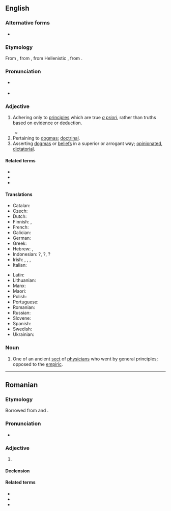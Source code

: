 ==English==

===Alternative forms===
* {{l|en|dogmatical}}

===Etymology===
From {{bor|en|fr|dogmatique}}, from {{der|en|LL.|dogmaticus}}, from Hellenistic {{der|en|grc|δογματικός||didactic}}, from {{m|grc|δόγμα||dogma}}.

===Pronunciation===
* {{a|UK}} {{IPA|en|/dɒɡˈmatɪk/}}
* {{audio|en|LL-Q1860 (eng)-Vininn126-dogmatic.wav|Audio (US)}}

===Adjective===
{{en-adj}}

# {{lb|en|philosophy|medicine}} Adhering only to [[principle]]s which are true ''[[a priori]]'', rather than truths based on evidence or deduction.
#* {{quote-book|en|1902|{{w|William James}}|The Varieties of Religious Experience|section=Lecture I|text='''Dogmatic''' philosophies have sought for tests for truth which might dispense us from appealing to the future. Some direct mark, by noting which we can be protected immediately and absolutely, now and forever, against all mistake—such has been the darling dream of philosophic dogmatists.}}
# Pertaining to [[dogma]]s; [[doctrinal]].
# Asserting [[dogma]]s or [[belief]]s in a superior or arrogant way; [[opinionated]], [[dictatorial]].

====Related terms====
* {{l|en|dogmatize}}
* {{l|en|dogmatism}}
* {{l|en|dogmatist}}

====Translations====
{{trans-top|asserting beliefs in an arrogant way}}
* Catalan: {{t+|ca|dogmàtic}}
* Czech: {{t+|cs|dogmatický|m}}
* Dutch: {{t+|nl|dogmatisch}}
* Finnish: {{t+|fi|dogmaattinen}}, {{t+|fi|joustamaton}}
* French: {{t+|fr|dogmatique}}
* Galician: {{t+|gl|dogmático|m}}
* German: {{t+|de|dogmatisch}}
* Greek: {{t+|el|δογματικός}}
* Hebrew: {{t|he|דוגמטי|sc=Hebr}}, {{t|he|פסקני|sc=Hebr}}
* Indonesian: {{t+check|id|dogmatis}}?, {{t+check|id|dogmatik}}?, {{t+check|id|kolot}}?
* Irish: {{t|ga|dogmach}}, {{t|ga|dogmatach}}, {{t|ga|diongbháilte}}, {{t|ga|ceanndána}}
* Italian: {{t+|it|dogmatico|m}}
{{trans-mid}}
* Latin: {{t|la|dogmaticus|m}}
* Lithuanian: {{t|lt|dogmatiškas|m}}
* Manx: {{t|gv|bun-chredjuagh}}
* Maori: {{t|mi|kakī mārō}}
* Polish: {{t+|pl|dogmatyczny}}
* Portuguese: {{t+|pt|dogmático}}
* Romanian: {{t+|ro|dogmatic}}
* Russian: {{t+|ru|догмати́ческий}}
* Slovene: {{t|sl|dogmatičen}}
* Spanish: {{t|es|dogmático}}
* Swedish: {{t+|sv|dogmatisk}}
* Ukrainian: {{t|uk|догмати́чний}}
{{trans-bottom}}

===Noun===
{{en-noun}}

# One of an ancient [[sect]] of [[physician]]s who went by general principles; opposed to the [[empiric]].

----

==Romanian==

===Etymology===
Borrowed from {{bor|ro|fr|dogmatique}} and {{bor|ro|la|dogmaticus}}.

===Pronunciation===
* {{IPA|ro|/doɡˈma.tik/}}

===Adjective===
{{ro-adj|4}}

# {{l|en|dogmatic}}

====Declension====
{{ro-adj-4}}

====Related terms====
* {{l|ro|dogmatism}}
* {{l|ro|dogmă}}
* {{l|ro|dogmatică}}